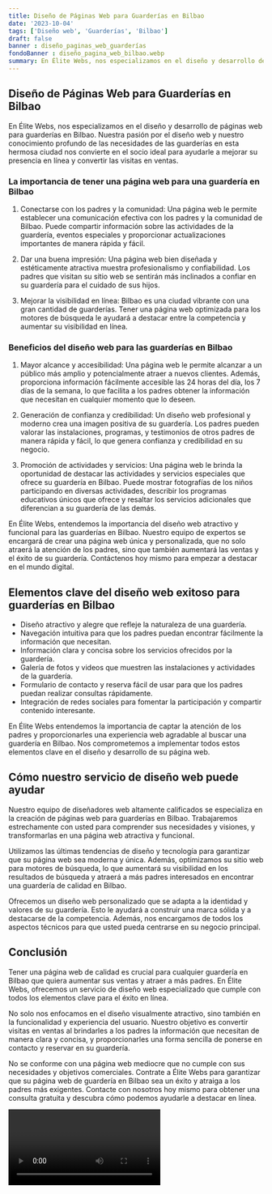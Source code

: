```yaml
---
title: Diseño de Páginas Web para Guarderías en Bilbao
date: '2023-10-04'
tags: ['Diseño web', 'Guarderías', 'Bilbao']
draft: false
banner : diseño_paginas_web_guarderías
fondoBanner : diseño_pagina_web_bilbao.webp
summary: En Élite Webs, nos especializamos en el diseño y desarrollo de páginas web para guarderías en Bilbao. Nuestra pasión por el diseño web y nuestro conocimiento profundo de las necesidades de las guarderías en esta hermosa ciudad nos convierte en el socio ideal para ayudarle a mejorar su presencia en línea y convertir las visitas en ventas.
---
```


## Diseño de Páginas Web para Guarderías en Bilbao

En Élite Webs, nos especializamos en el diseño y desarrollo de páginas web para guarderías en Bilbao. Nuestra pasión por el diseño web y nuestro conocimiento profundo de las necesidades de las guarderías en esta hermosa ciudad nos convierte en el socio ideal para ayudarle a mejorar su presencia en línea y convertir las visitas en ventas.

### La importancia de tener una página web para una guardería en Bilbao

1. Conectarse con los padres y la comunidad: Una página web le permite establecer una comunicación efectiva con los padres y la comunidad de Bilbao. Puede compartir información sobre las actividades de la guardería, eventos especiales y proporcionar actualizaciones importantes de manera rápida y fácil.

2. Dar una buena impresión: Una página web bien diseñada y estéticamente atractiva muestra profesionalismo y confiabilidad. Los padres que visitan su sitio web se sentirán más inclinados a confiar en su guardería para el cuidado de sus hijos.

3. Mejorar la visibilidad en línea: Bilbao es una ciudad vibrante con una gran cantidad de guarderías. Tener una página web optimizada para los motores de búsqueda le ayudará a destacar entre la competencia y aumentar su visibilidad en línea.

### Beneficios del diseño web para las guarderías en Bilbao

1. Mayor alcance y accesibilidad: Una página web le permite alcanzar a un público más amplio y potencialmente atraer a nuevos clientes. Además, proporciona información fácilmente accesible las 24 horas del día, los 7 días de la semana, lo que facilita a los padres obtener la información que necesitan en cualquier momento que lo deseen.

2. Generación de confianza y credibilidad: Un diseño web profesional y moderno crea una imagen positiva de su guardería. Los padres pueden valorar las instalaciones, programas, y testimonios de otros padres de manera rápida y fácil, lo que genera confianza y credibilidad en su negocio.

3. Promoción de actividades y servicios: Una página web le brinda la oportunidad de destacar las actividades y servicios especiales que ofrece su guardería en Bilbao. Puede mostrar fotografías de los niños participando en diversas actividades, describir los programas educativos únicos que ofrece y resaltar los servicios adicionales que diferencian a su guardería de las demás.

En Élite Webs, entendemos la importancia del diseño web atractivo y funcional para las guarderías en Bilbao. Nuestro equipo de expertos se encargará de crear una página web única y personalizada, que no solo atraerá la atención de los padres, sino que también aumentará las ventas y el éxito de su guardería. Contáctenos hoy mismo para empezar a destacar en el mundo digital.

<GifSeo />

<Cta />

## Elementos clave del diseño web exitoso para guarderías en Bilbao

- Diseño atractivo y alegre que refleje la naturaleza de una guardería.
- Navegación intuitiva para que los padres puedan encontrar fácilmente la información que necesitan.
- Información clara y concisa sobre los servicios ofrecidos por la guardería.
- Galería de fotos y videos que muestren las instalaciones y actividades de la guardería.
- Formulario de contacto y reserva fácil de usar para que los padres puedan realizar consultas rápidamente.
- Integración de redes sociales para fomentar la participación y compartir contenido interesante.

En Élite Webs entendemos la importancia de captar la atención de los padres y proporcionarles una experiencia web agradable al buscar una guardería en Bilbao. Nos comprometemos a implementar todos estos elementos clave en el diseño y desarrollo de su página web.

## Cómo nuestro servicio de diseño web puede ayudar

Nuestro equipo de diseñadores web altamente calificados se especializa en la creación de páginas web para guarderías en Bilbao. Trabajaremos estrechamente con usted para comprender sus necesidades y visiones, y transformarlas en una página web atractiva y funcional.

Utilizamos las últimas tendencias de diseño y tecnología para garantizar que su página web sea moderna y única. Además, optimizamos su sitio web para motores de búsqueda, lo que aumentará su visibilidad en los resultados de búsqueda y atraerá a más padres interesados en encontrar una guardería de calidad en Bilbao.

Ofrecemos un diseño web personalizado que se adapta a la identidad y valores de su guardería. Esto le ayudará a construir una marca sólida y a destacarse de la competencia. Además, nos encargamos de todos los aspectos técnicos para que usted pueda centrarse en su negocio principal.

## Conclusión

Tener una página web de calidad es crucial para cualquier guardería en Bilbao que quiera aumentar sus ventas y atraer a más padres. En Élite Webs, ofrecemos un servicio de diseño web especializado que cumple con todos los elementos clave para el éxito en línea.

No solo nos enfocamos en el diseño visualmente atractivo, sino también en la funcionalidad y experiencia del usuario. Nuestro objetivo es convertir visitas en ventas al brindarles a los padres la información que necesitan de manera clara y concisa, y proporcionarles una forma sencilla de ponerse en contacto y reservar en su guardería.

No se conforme con una página web mediocre que no cumple con sus necesidades y objetivos comerciales. Contrate a Élite Webs para garantizar que su página web de guardería en Bilbao sea un éxito y atraiga a los padres más exigentes. Contacte con nosotros hoy mismo para obtener una consulta gratuita y descubra cómo podemos ayudarle a destacar en línea.

<Video />

<CtaBot job='Guarderías' city='Bilbao'/>

<Gmaps query='Bilbao+españa+maps' />